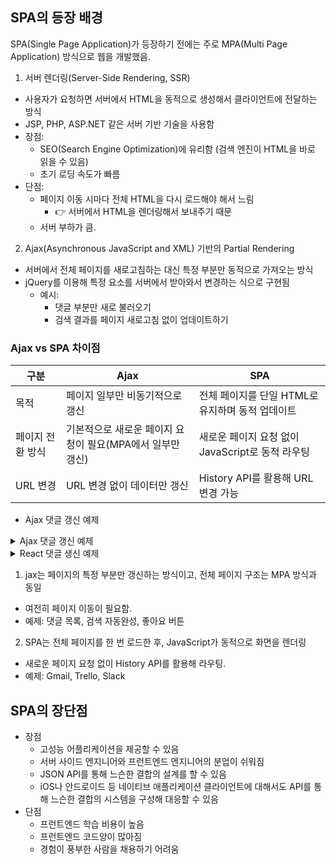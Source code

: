 ## SPA의 등장 배경

SPA(Single Page Application)가 등장하기 전에는 주로 MPA(Multi Page Application) 방식으로 웹을 개발했음.

1. 서버 렌더링(Server-Side Rendering, SSR)

- 사용자가 요청하면 서버에서 HTML을 동적으로 생성해서 클라이언트에 전달하는 방식
- JSP, PHP, ASP.NET 같은 서버 기반 기술을 사용함
- 장점:
  - SEO(Search Engine Optimization)에 유리함 (검색 엔진이 HTML을 바로 읽을 수 있음)
  - 초기 로딩 속도가 빠름
- 단점:
  - 페이지 이동 시마다 전체 HTML을 다시 로드해야 해서 느림
    - 👉 서버에서 HTML을 렌더링해서 보내주기 때문
  - 서버 부하가 큼.

2. Ajax(Asynchronous JavaScript and XML) 기반의 Partial Rendering

- 서버에서 전체 페이지를 새로고침하는 대신 특정 부분만 동적으로 가져오는 방식
- jQuery를 이용해 특정 요소를 서버에서 받아와서 변경하는 식으로 구현됨
  - 예시:
    - 댓글 부분만 새로 불러오기
    - 검색 결과를 페이지 새로고침 없이 업데이트하기

### Ajax vs SPA 차이점

| 구분 | Ajax | SPA |
| --- | --- | --- |
| 목적 | 페이지 일부만 비동기적으로 갱신 | 전체 페이지를 단일 HTML로 유지하며 동적 업데이트 |
| 페이지 전환 방식 | 기본적으로 새로운 페이지 요청이 필요(MPA에서 일부만 갱신) | 새로운 페이지 요청 없이 JavaScript로 동적 라우팅 |
| URL 변경 | URL 변경 없이 데이터만 갱신 | History API를 활용해 URL 변경 가능 |

- Ajax 댓글 갱신 예제 

<details>
<summary>Ajax 댓글 갱신 예제</summary>
<div>

```html filename="" copy showLineNumbers
<!DOCTYPE html>
<html lang="ko">
<head>
    <meta charset="UTF-8">
    <title>Ajax 댓글 목록</title>
    <script src="https://code.jquery.com/jquery-3.6.0.min.js"></script>
</head>
<body>
    <h2>댓글 목록</h2>
    <ul id="comment-list"></ul>
    <button id="load-comments">댓글 불러오기</button>

    <script>
        $(document).ready(function () {
            $("#load-comments").click(function () {
                $.ajax({
                    url: "/comments", // 서버에서 JSON 데이터를 가져옴
                    method: "GET",
                    success: function (data) {
                        $("#comment-list").empty(); // 기존 목록 초기화
                        data.forEach(comment => {
                            $("#comment-list").append(`<li>${comment.text}</li>`);
                        });
                    }
                });
            });
        });
    </script>
</body>
</html>
```

</div>
</details>

<details>
<summary>React 댓글 생신 예제 </summary>
<div>

```js filename="" showLineNumbers copy
import React, { useState } from "react";

function App() {
    const [comments, setComments] = useState([]);

    const loadComments = async () => {
        const response = await fetch("/comments");
        const data = await response.json();
        setComments(data);
    };

    return (
        <div>
            <h2>댓글 목록</h2>
            <ul>
                {comments.map(comment => (
                    <li key={comment.id}>{comment.text}</li>
                ))}
            </ul>
            <button onClick={loadComments}>댓글 불러오기</button>
        </div>
    );
}

export default App;
```

</div>
</details>

1. jax는 페이지의 특정 부분만 갱신하는 방식이고, 전체 페이지 구조는 MPA 방식과 동일

- 여전히 페이지 이동이 필요함.
- 예제: 댓글 목록, 검색 자동완성, 좋아요 버튼

2. SPA는 전체 페이지를 한 번 로드한 후, JavaScript가 동적으로 화면을 렌더링

- 새로운 페이지 요청 없이 History API를 활용해 라우팅.
- 예제: Gmail, Trello, Slack

## SPA의 장단점

- 장점 
  - 고성능 어플리케이션을 제공할 수 있음
  - 서버 사이드 엔지니어와 프런트엔드 엔지니어의 분업이 쉬워짐
  - JSON API를 통해 느슨한 결합의 설계를 할 수 있음
  - iOS나 안드로이드 등 네이티브 애플리케이션 클라이언트에 대해서도 API를 통해 느슨한 결합의 시스템을 구성해 대응할 수 있음
- 단점
  - 프런트엔드 학습 비용이 높음
  - 프런트엔드 코드양이 많아짐
  - 경험이 풍부한 사람을 채용하기 어려움


